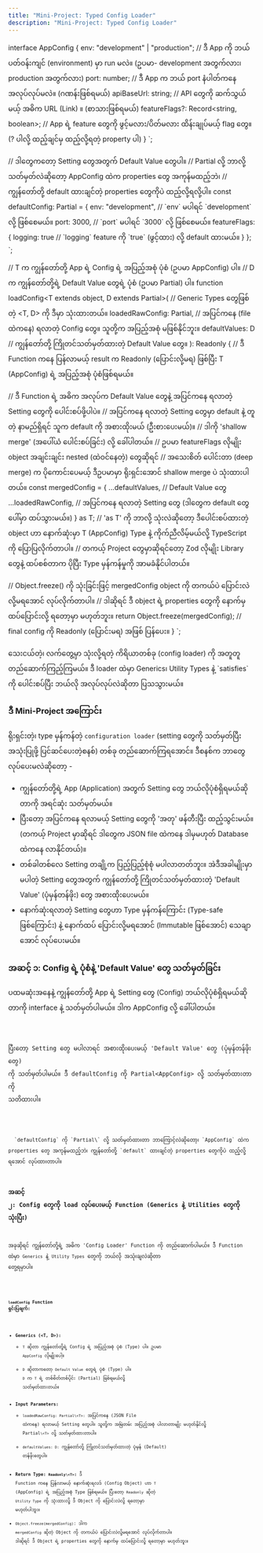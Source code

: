 ```yaml
---
title: "Mini-Project: Typed Config Loader"
description: "Mini-Project: Typed Config Loader"
---
```


interface AppConfig {
  env: "development" | "production"; // ဒီ App ကို ဘယ်ပတ်ဝန်းကျင် (environment) မှာ run မလဲ။ (ဥပမာ- development အတွက်လား၊ production အတွက်လား)
  port: number; // ဒီ App က ဘယ် port နံပါတ်ကနေ အလုပ်လုပ်မလဲ။ (ဂဏန်းဖြစ်ရမယ်)
  apiBaseUrl: string; // API တွေကို ဆက်သွယ်မယ့် အဓိက URL (Link) ။ (စာသားဖြစ်ရမယ်)
  featureFlags?: Record<string, boolean>; // App ရဲ့ feature တွေကို ဖွင့်မလား/ပိတ်မလား ထိန်းချုပ်မယ့် flag တွေ။ (? ပါလို့ ထည့်ချင်မှ ထည့်လို့ရတဲ့ property ပါ)
}
`;

// ဒါတွေကတော့ Setting တွေအတွက် Default Value တွေပါ။
// Partial<AppConfig> လို့ ဘာလို့ သတ်မှတ်လဲဆိုတော့ AppConfig ထဲက properties တွေ အကုန်မထည့်ဘဲ၊
// ကျွန်တော်တို့ default ထားချင်တဲ့ properties တွေကိုပဲ ထည့်လို့ရလို့ပါ။
const defaultConfig: Partial<AppConfig> = {
  env: "development", // \`env\` မပါရင် \`development\` လို့ ဖြစ်စေမယ်။
  port: 3000, // \`port\` မပါရင် \`3000\` လို့ ဖြစ်စေမယ်။
  featureFlags: {
    logging: true // \`logging\` feature ကို \`true\` (ဖွင့်ထား) လို့ default ထားမယ်။
  }
};
`;

// T က ကျွန်တော်တို့ App ရဲ့ Config ရဲ့ အပြည့်အစုံ ပုံစံ (ဥပမာ AppConfig) ပါ။
// D က ကျွန်တော်တို့ရဲ့ Default Value တွေရဲ့ ပုံစံ (ဥပမာ Partial<AppConfig>) ပါ။
function loadConfig<T extends object, D extends Partial<T>>( // Generic Types တွေဖြစ်တဲ့ <T, D> ကို ဒီမှာ သုံးထားတယ်။
  loadedRawConfig: Partial<T>, // အပြင်ကနေ (file ထဲကနေ) ရလာတဲ့ Config တွေ။ သူတို့က အပြည့်အစုံ မဖြစ်နိုင်ဘူး။
  defaultValues: D // ကျွန်တော်တို့ ကြိုတင်သတ်မှတ်ထားတဲ့ Default Value တွေ။
  ): Readonly<T> { // ဒီ Function ကနေ ပြန်လာမယ့် result က Readonly (ပြောင်းလို့မရ) ဖြစ်ပြီး T (AppConfig) ရဲ့ အပြည့်အစုံ ပုံစံဖြစ်ရမယ်။

// ဒီ Function ရဲ့ အဓိက အလုပ်က Default Value တွေနဲ့ အပြင်ကနေ ရလာတဲ့ Setting တွေကို ပေါင်းစပ်ဖို့ပါပဲ။
// အပြင်ကနေ ရလာတဲ့ Setting တွေမှာ default နဲ့ တူတဲ့ နာမည်ရှိရင် သူက default ကို အစားထိုးမယ် (ဦးစားပေးမယ်)။
// ဒါကို 'shallow merge' (အပေါ်ယံ ပေါင်းစပ်ခြင်း) လို့ ခေါ်ပါတယ်။
// ဥပမာ featureFlags လိုမျိုး object အချင်းချင်း nested (ထဲဝင်နေတဲ့) တွေဆိုရင်
// အသေးစိတ် ပေါင်းတာ (deep merge) က ပိုကောင်းပေမယ့် ဒီဥပမာမှာ ရိုးရှင်းအောင် shallow merge ပဲ သုံးထားပါတယ်။
const mergedConfig = {
...defaultValues, // Default Value တွေ
...loadedRawConfig, // အပြင်ကနေ ရလာတဲ့ Setting တွေ (ဒါတွေက default တွေပေါ်မှာ ထပ်သွားမယ်။)
} as T; // 'as T' ကို ဘာလို့ သုံးလဲဆိုတော့ ဒီပေါင်းစပ်ထားတဲ့ object ဟာ နောက်ဆုံးမှာ T (AppConfig) Type နဲ့ ကိုက်ညီလိမ့်မယ်လို့ TypeScript ကို ပြောပြလိုက်တာပါ။
// တကယ့် Project တွေမှာဆိုရင်တော့ Zod လိုမျိုး Library တွေနဲ့ ထပ်စစ်တာက ပိုပြီး Type မှန်ကန်မှုကို အာမခံနိုင်ပါတယ်။

// Object.freeze() ကို သုံးခြင်းဖြင့် mergedConfig object ကို တကယ်ပဲ ပြောင်းလဲလို့မရအောင် လုပ်လိုက်တာပါ။
// ဒါဆိုရင် ဒီ object ရဲ့ properties တွေကို နောက်မှ ထပ်ပြောင်းလို့ ရတော့မှာ မဟုတ်ဘူး။
return Object.freeze(mergedConfig); // final config ကို Readonly (ပြောင်းမရ) အဖြစ် ပြန်ပေး။
}
`;

<Aside title="ရည်ရွယ်ချက်" type="tip">
  သေးငယ်တဲ့၊ လက်တွေ့မှာ သုံးလို့ရတဲ့ ကိရိယာတစ်ခု (config loader) ကို အတူတူ
  တည်ဆောက်ကြည့်ကြမယ်။ ဒီ loader ထဲမှာ Generics၊ Utility Types နဲ့ `satisfies`
  ကို ပေါင်းစပ်ပြီး ဘယ်လို အလုပ်လုပ်လဲဆိုတာ ပြသသွားမယ်။
</Aside>

### ဒီ Mini-Project အကြောင်း

ရိုးရှင်းတဲ့၊ type မှန်ကန်တဲ့ `configuration loader` (setting တွေကို သတ်မှတ်ပြီး အသုံးပြုဖို့ ပြင်ဆင်ပေးတဲ့စနစ်) တစ်ခု တည်ဆောက်ကြရအောင်။ ဒီစနစ်က ဘာတွေလုပ်ပေးမလဲဆိုတော့ -

- ကျွန်တော်တို့ရဲ့ App (Application) အတွက် Setting တွေ ဘယ်လိုပုံစံရှိရမယ်ဆိုတာကို အရင်ဆုံး သတ်မှတ်မယ်။
- ပြီးတော့ အပြင်ကနေ ရလာမယ့် Setting တွေကို 'အတု' ဖန်တီးပြီး ထည့်သွင်းမယ်။ (တကယ့် Project မှာဆိုရင် ဒါတွေက JSON file ထဲကနေ ဒါမှမဟုတ် Database ထဲကနေ လာနိုင်တယ်)။
- တစ်ခါတစ်လေ Setting တချို့က ပြည့်ပြည့်စုံစုံ မပါလာတတ်ဘူး။ အဲဒီအခါမျိုးမှာ မပါတဲ့ Setting တွေအတွက် ကျွန်တော်တို့ ကြိုတင်သတ်မှတ်ထားတဲ့ 'Default Value' (ပုံမှန်တန်ဖိုး) တွေ အစားထိုးပေးမယ်။
- နောက်ဆုံးရလာတဲ့ Setting တွေဟာ Type မှန်ကန်ကြောင်း (Type-safe ဖြစ်ကြောင်း) နဲ့ နောက်ထပ် ပြောင်းလို့မရအောင် (Immutable ဖြစ်အောင်) သေချာအောင် လုပ်ပေးမယ်။

### အဆင့် ၁: Config ရဲ့ ပုံစံနဲ့ 'Default Value' တွေ သတ်မှတ်ခြင်း

ပထမဆုံးအနေနဲ့ ကျွန်တော်တို့ App ရဲ့ Setting တွေ (Config) ဘယ်လိုပုံစံရှိရမယ်ဆိုတာကို interface နဲ့ သတ်မှတ်ပါမယ်။ ဒါက AppConfig လို့ ခေါ်ပါတယ်။

<Code lang="typescript" code={appConfig} title="config.ts" />

ပြီးတော့ Setting တွေ မပါလာရင် အစားထိုးပေးမယ့် 'Default Value' တွေ (ပုံမှန်တန်ဖိုးတွေ) ကို သတ်မှတ်ပါမယ်။ ဒီ defaultConfig ကို Partial\<AppConfig> လို့ သတ်မှတ်ထားတာကို သတိထားပါ။

<Code lang="typescript" code={defaultValues} title="config.ts" />

<Aside title="ရှင်းပြချက်" type="note">
  `defaultConfig` ကို `Partial\<AppConfig>` လို့ သတ်မှတ်ထားတာ ဘာကြောင့်လဲဆိုတော့၊ `AppConfig` ထဲက properties တွေ အကုန်မထည့်ဘဲ၊ ကျွန်တော်တို့ `default` ထားချင်တဲ့ properties တွေကိုပဲ ထည့်လို့ရအောင် လုပ်ထားတာပါ။
</Aside>

### အဆင့် ၂: Config တွေကို load လုပ်ပေးမယ့် Function (Generics နဲ့ Utilities တွေကို သုံးပြီး)

အခုဆိုရင် ကျွန်တော်တို့ရဲ့ အဓိက 'Config Loader' Function ကို တည်ဆောက်ပါမယ်။ ဒီ Function ထဲမှာ `Generics` နဲ့ `Utility Types` တွေကို ဘယ်လို အသုံးချလဲဆိုတာ တွေ့ရမှာပါ။

<Code lang="typescript" code={loadConfig} title="config.ts" />

#### `loadConfig` Function ရှင်းပြချက်:

- **Generics (\<T, D>):**
  - `T` ဆိုတာ ကျွန်တော်တို့ရဲ့ Config ရဲ့ အပြည့်အစုံ ပုံစံ (Type) ပါ။ ဥပမာ `AppConfig` လိုမျိုးပေါ့။
  - `D` ဆိုတာကတော့ `Default Value` တွေရဲ့ ပုံစံ (Type) ပါ။ `D` က `T` ရဲ့ တစ်စိတ်တစ်ပိုင်း (Partial) ဖြစ်ရမယ်လို့ သတ်မှတ်ထားတယ်။
- **Input Parameters:**
  - `loadedRawConfig: Partial\<T>:` အပြင်ကနေ (JSON File ထဲကနေ) ရလာမယ့် Setting တွေပါ။ သူတို့က အမြဲတမ်း အပြည့်အစုံ ပါလာတာမျိုး မဟုတ်နိုင်လို့ Partial`\<T>` လို့ သတ်မှတ်ထားတာပါ။
  - `defaultValues: D:` ကျွန်တော်တို့ ကြိုတင်သတ်မှတ်ထားတဲ့ ပုံမှန် (Default) တန်ဖိုးတွေပါ။
- **Return Type: `Readonly\<T>`:** ဒီ Function ကနေ ပြန်လာမယ့် နောက်ဆုံးရလဒ် (Config Object) ဟာ `T` (AppConfig) ရဲ့ အပြည့်အစုံ Type ဖြစ်ရမယ်။ ပြီးတော့ `Readonly` ဆိုတဲ့ `Utility Type` ကို သုံးထားလို့ ဒီ Object ကို ပြောင်းလဲလို့ ရတော့မှာ မဟုတ်ပါဘူး။
- `Object.freeze(mergedConfig)`:
  ဒါက `mergedConfig` ဆိုတဲ့ Object ကို တကယ်ပဲ ပြောင်းလဲလို့မရအောင် လုပ်လိုက်တာပါ။ ဒါဆိုရင် ဒီ Object ရဲ့ properties တွေကို နောက်မှ ထပ်ပြောင်းလို့ ရတော့မှာ မဟုတ်ဘူး။
